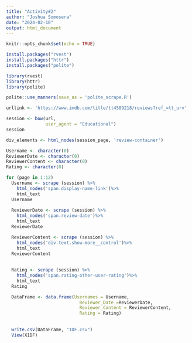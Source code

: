 ```yaml
---
title: "Activity#2"
author: "Joshua Somosera"
date: "2024-02-10"
output: html_document
---
```


```r
knitr::opts_chunk$set(echo = TRUE)
```

```r
install.packages("rvest")
install.packages("httr")
install.packages("polite")

library(rvest)
library(httr)
library(polite)
```

```r
polite::use_manners(save_as = 'polite_scrape.R')

urllink <- 'https://www.imdb.com/title/tt4589218/reviews?ref_=tt_urv'

session <- bow(url,
               user_agent = "Educational")
session
```

```r
div_elements <- html_nodes(session_page, 'review-container')

Username <- character(0)
ReviewerDate <- character(0)
ReviewerContent <- character(0)
Rating <- character(0)

for (page in 1:12) 
  Username <- scrape (session) %>%
    html_nodes('span.display-name-link')%>%
    html_text
  Username
  
  ReviewerDate <- scrape (session) %>%
    html_nodes('span.review-date')%>%
    html_text
  ReviewerDate

  ReviewerContent <- scrape (session) %>%
    html_nodes('div.text.show-more__control')%>%
    html_text
  ReviewerContent
  
  
  Rating <- scrape (session) %>%
    html_nodes('span.rating-other-user-rating')%>%
    html_text
  Rating
```

```r
  DataFrame <- data.frame(Usernames = Username,
                            Reviewer_Date =ReviewerDate,
                            Reviewer_Content = ReviewerContent,
                            Rating = Rating)
  
  
  write.csv(DataFrame, "1DF.csv")
  View(X1DF)  
  
  
```

